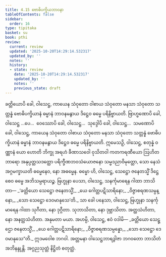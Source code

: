 ```yaml
---
title: 4.15 ဗောဓိပက္ခိယဘာဝနာ
tableOfContents: false
sidebar:
  order: 16
type: tipitaka
basket: su
book: pthi
review:
  current: review
  updated: '2025-10-20T14:29:14.532317'
  updated_by: ''
  notes: ''
  history:
  - state: review
    date: '2025-10-20T14:29:14.532317'
    updated_by: ''
    notes: ''
    previous_state: draft
---
```



<DynamicBreadcrumb />


<ReviewStatus review={frontmatter.review} showDetails={true} />

<HypothesisAnnotation frontmatter={frontmatter} />

<Division number="138" book="pthi" e="ch" v="8" p="80">

<Paragraph number="281" book="pthi">
ခတ္တိယောပိ ခေါ, ဝါသေဋ္ဌ, ကာယေန သံဝုတော ဝါစာယ သံဝုတော မနသာ သံဝုတော သတ္တန္နံ ဗောဓိပက္ခိယာနံ ဓမ္မာနံ ဘာဝနမနွာယ ဒိဋ္ဌေဝ ဓမ္မေ ပရိနိဗ္ဗာယတိ. ဗြာဟ္မဏောပိ ခေါ, ဝါသေဋ္ဌ …ပေ…  ဝေဿောပိ ခေါ, ဝါသေဋ္ဌ…  သုဒ္ဒေါပိ ခေါ, ဝါသေဋ္ဌ…  သမဏောပိ ခေါ, ဝါသေဋ္ဌ, ကာယေန သံဝုတော ဝါစာယ သံဝုတော မနသာ သံဝုတော သတ္တန္နံ ဗောဓိပက္ခိယာနံ ဓမ္မာနံ ဘာဝနမနွာယ ဒိဋ္ဌေဝ ဓမ္မေ ပရိနိဗ္ဗာယတိ.
</Paragraph>

</Division>
<Division number="139" book="pthi" e="ch" v="8" p="80">

<Paragraph number="282" book="pthi">
ဣမေသဉှိ, ဝါသေဋ္ဌ, စတုန္နံ ဝဏ္ဏာနံ ယော ဟောတိ ဘိက္ခု အရဟံ ခီဏာသဝေါ ဝုသိတဝါ ကတကရဏီယော ဩဟိတဘာရော အနုပ္ပတ္တသဒတ္ထော ပရိက္ခီဏဘဝသံယောဇနော သမ္မဒညာဝိမုတ္တော, သော နေသံ အဂ္ဂမက္ခာယတိ ဓမ္မေနေဝ, နော အဓမ္မေန. ဓမ္မော ဟိ, ဝါသေဋ္ဌ, သေဋ္ဌော ဇနေတသ္မိံ ဒိဋ္ဌေ စေဝ ဓမ္မေ အဘိသမ္ပရာယဉ္စ.
</Paragraph>

</Division>
<Division number="140" book="pthi" e="ch" v="8" p="81">

<Paragraph number="283" book="pthi">
ဗြဟ္မုနာ ပေသာ, ဝါသေဋ္ဌ, သနင်္ကုမာရေန ဂါထာ ဘာသိတာ—
</Paragraph>

<Paragraph number="284" type="verses" book="pthi">
_‘ခတ္တိယော သေဋ္ဌော ဇနေတသ္မိံ,_  
_ယေ ဂေါတ္တပဋိသာရိနော;_  
_ဝိဇ္ဇာစရဏသမ္ပန္နော,_  
_သော သေဋ္ဌော ဒေဝမာနုသေ’တိ._  

</Paragraph>

<Paragraph number="285" book="pthi">
သာ ခေါ ပနေသာ, ဝါသေဋ္ဌ, ဗြဟ္မုနာ သနင်္ကုမာရေန ဂါထာ သုဂီတာ, နော ဒုဂ္ဂီတာ. သုဘာသိတာ, နော ဒုဗ္ဘာသိတာ. အတ္ထသံဟိတာ, နော အနတ္ထသံဟိတာ. အနုမတာ မယာ. အဟမ္ပိ, ဝါသေဋ္ဌ, ဧဝံ ဝဒါမိ—
</Paragraph>

<Paragraph number="286" type="verses" book="pthi">
_ခတ္တိယော သေဋ္ဌော ဇနေတသ္မိံ,_  
_ယေ ဂေါတ္တပဋိသာရိနော;_  
_ဝိဇ္ဇာစရဏသမ္ပန္နော,_  
_သော သေဋ္ဌော ဒေဝမာနုသေ”တိ._  

</Paragraph>

<Paragraph number="287" book="pthi">
ဣဒမဝေါစ ဘဂဝါ. အတ္တမနာ ဝါသေဋ္ဌဘာရဒွါဇာ ဘဂဝတော ဘာသိတံ အဘိနန္ဒုန္တိ.

</Paragraph>
</Division>

<Paragraph number="288" type="center" book="pthi">
အဂ္ဂညသုတ္တံ နိဋ္ဌိတံ စတုတ္ထံ.
</Paragraph>